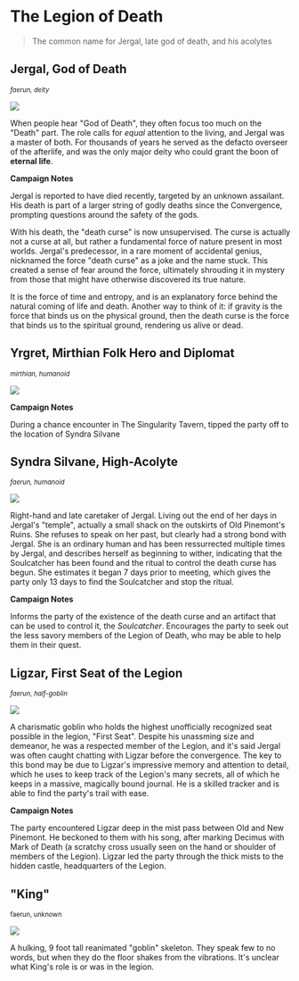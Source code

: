# The Legion of Death

> The common name for Jergal, late god of death, and his acolytes

## Jergal, God of Death 
<small>_faerun, deity_</small>

![](https://cdn.discordapp.com/attachments/1018201519100792943/1099844136108032060/Devlathar_ominous_dark_oil_painting_of_Jergal_God_of_Death_a_ho_8aabdfd5-4745-4b03-ad14-6f615d58321a.png)

When people hear "God of Death", they often focus too much on the "Death" part. The role calls for _equal_ attention to the living, and Jergal was a master of both. For thousands of years he served as the defacto overseer of the afterlife, and was the only major deity who could grant the boon of **eternal life**.

**Campaign Notes**

Jergal is reported to have died recently, targeted by an unknown assailant. His death is part of a larger string of godly deaths since the Convergence, prompting questions around the safety of the gods.

With his death, the "death curse" is now unsupervised. The curse is actually not a curse at all, but rather a fundamental force of nature present in most worlds. Jergal's predecessor, in a rare moment of accidental genius, nicknamed the force "death curse" as a joke and the name stuck. This created a sense of fear around the force, ultimately shrouding it in mystery from those that might have otherwise discovered its true nature.

It is the force of time and entropy, and is an explanatory force behind the natural coming of life and death. Another way to think of it: if gravity is the force that binds us on the physical ground, then the death curse is the force that binds us to the spiritual ground, rendering us alive or dead.

## Yrgret, Mirthian Folk Hero and Diplomat
<small>_mirthian, humanoid_</small>

![](https://cdn.discordapp.com/attachments/1018201519100792943/1100022454828675072/Devlathar_Yrgret_a_humanoid_with_scales_that_blend_into_her_ski_a4d35338-5ad6-41bf-ad34-a4e6b6859f2f.png)

**Campaign Notes**

During a chance encounter in The Singularity Tavern, tipped the party off to the location of Syndra Silvane

## Syndra Silvane, High-Acolyte
<small>_faerun, humanoid_</small>

![](https://cdn.discordapp.com/attachments/1018201519100792943/1100022957985759313/Devlathar_Syndra_an_elderly_woman_who_looks_as_though_she_was_o_d8311b0f-0916-4f16-be6c-0ddde40399f4.png)

Right-hand and late caretaker of Jergal. Living out the end of her days in Jergal's "temple", actually a small shack on the outskirts of Old Pinemont's Ruins. She refuses to speak on her past, but clearly had a strong bond with Jergal. She is an ordinary human and has been ressurrected multiple times by Jergal, and describes herself as beginning to wither, indicating that the Soulcatcher has been found and the ritual to control the death curse has begun. She estimates it began 7 days prior to meeting, which gives the party only 13 days to find the Soulcatcher and stop the ritual.

**Campaign Notes**

Informs the party of the existence of the death curse and an artifact that can be used to control it, the _Soulcatcher_. Encourages the party to seek out the less savory members of the Legion of Death, who may be able to help them in their quest.

## Ligzar, First Seat of the Legion
<small>_faerun, half-goblin_</small>

![](https://cdn.discordapp.com/attachments/1018201519100792943/1099887364622528572/Devlathar_Charismatic_young_goblin_wearing_a_slightly_oversized_faaa10b1-ff83-428b-9d51-ec12ed7cd2b4.png)

A charismatic goblin who holds the highest unofficially recognized seat possible in the legion, "First Seat". Despite his unassming size and demeanor, he was a respected member of the Legion, and it's said Jergal was often caught chatting with Ligzar before the convergence. The key to this bond may be due to Ligzar's impressive memory and attention to detail, which he uses to keep track of the Legion's many secrets, all of which he keeps in a massive, magically bound journal. He is a skilled tracker and is able to find the party's trail with ease.

**Campaign Notes**

The party encountered Ligzar deep in the mist pass between Old and New Pinemont. He beckoned to them with his song, after marking Decimus with Mark of Death (a scratchy cross usually seen on the hand or shoulder of members of the Legion). Ligzar led the party through the thick mists to the hidden castle, headquarters of the Legion.

## "King"
<small>faerun, unknown</small>

![](https://cdn.discordapp.com/attachments/1018201519100792943/1100056488048853063/Devlathar_part_skeleton_part_goblin_part_giant_standing_over_a__04c3bf46-e757-41e7-8fab-a5650387e193.png)

A hulking, 9 foot tall reanimated "goblin" skeleton. They speak few to no words, but when they do the floor shakes from the vibrations. It's unclear what King's role is or was in the legion.

